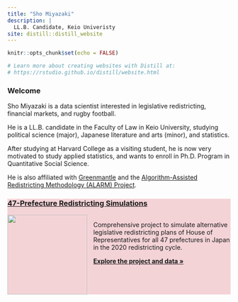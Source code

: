```yaml
---
title: "Sho Miyazaki"
description: |
  LL.B. Candidate, Keio Univeristy
site: distill::distill_website
---
```


```r
knitr::opts_chunk$set(echo = FALSE)

# Learn more about creating websites with Distill at:
# https://rstudio.github.io/distill/website.html

```

### Welcome

Sho Miyazaki is a data scientist interested in legislative redistricting, financial markets, and rugby football. 

He is a LL.B. candidate in the Faculty of Law in Keio University, studying political science (major), Japanese literature and arts (minor), and statistics. 

After studying at Harvard College as a visiting student, he is now very motivated to study applied statistics, and wants to enroll in Ph.D. Program in Quantitative Social Science.

He is also affiliated with [Greenmantle](https://www.gmantle.com) and the [Algorithm-Assisted Redistricting Methodology (ALARM) Project](https://alarm-redist.github.io).


<div class="package-box" style="background: #F4D3D7">
<a href="https://alarm-redist.github.io/japan/en/">
<h3>47-Prefecture Redistricting Simulations</h3>
</a>
<div style="display:flex">
<img src="https://alarm-redist.github.io/japan/assets/japan_47pref_256_tr.png" height=180>
<div style="margin-left: 1em;">
<p>
Comprehensive project to simulate alternative legislative redistricting plans of House of Representatives for all 47 prefectures in Japan in the 2020 redistricting cycle.
</p>
<p>
<a href="https://alarm-redist.github.io/japan/en/">
<b>Explore the project and data &raquo;</b>
</a>
</p>
</div>
</div>
</div>
